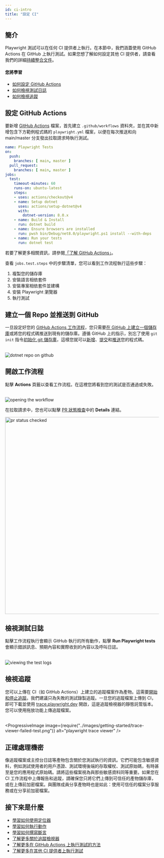 ```yaml
---
id: ci-intro
title: "設定 CI"
---
```


## 簡介

Playwright 測試可以在任何 CI 提供者上執行。在本節中，我們涵蓋使用 GitHub Actions 在 GitHub 上執行測試。如果您想了解如何設定其他 CI 提供者，請查看我們的詳細[持續整合文件](./ci.mdx)。

#### 您將學習
- [如何設定 GitHub Actions](/ci-intro.mdx#setting-up-github-actions)
- [如何檢視測試日誌](/ci-intro.mdx#viewing-test-logs)
- [如何檢視追蹤](/ci-intro.mdx#viewing-the-trace)

## 設定 GitHub Actions

要新增 [GitHub Actions](https://docs.github.com/en/actions) 檔案，首先建立 `.github/workflows` 資料夾，並在其中新增包含下方範例程式碼的 `playwright.yml` 檔案，以便在每次推送和向 main/master 分支發出拉取請求時執行測試。

```yml title=".github/workflows/playwright.yml"
name: Playwright Tests
on:
  push:
    branches: [ main, master ]
  pull_request:
    branches: [ main, master ]
jobs:
  test:
    timeout-minutes: 60
    runs-on: ubuntu-latest
    steps:
    - uses: actions/checkout@v4
    - name: Setup dotnet
      uses: actions/setup-dotnet@v4
      with:
        dotnet-version: 8.0.x
    - name: Build & Install
      run: dotnet build
    - name: Ensure browsers are installed
      run: pwsh bin/Debug/net8.0/playwright.ps1 install --with-deps
    - name: Run your tests
      run: dotnet test
```

若要了解更多相關資訊，請參閱[「了解 GitHub Actions」](https://docs.github.com/en/actions/learn-github-actions/understanding-github-actions)。

查看 `jobs.test.steps` 中的步驟清單，您可以看到工作流程執行這些步驟：
1. 複製您的儲存庫
1. 安裝語言相依套件
1. 安裝專案相依套件並建構
1. 安裝 Playwright 瀏覽器
1. 執行測試

## 建立一個 Repo 並推送到 GitHub

一旦設定好您的 [GitHub Actions 工作流程](#setting-up-github-actions)，您只需要[在 GitHub 上建立一個儲存庫](https://docs.github.com/en/get-started/quickstart/create-a-repo)或將您的程式碼推送到現有的儲存庫。遵循 GitHub 上的指示，別忘了使用 `git init` 指令[初始化 git 儲存庫](https://github.com/git-guides/git-init)，這樣您就可以[新增](https://github.com/git-guides/git-add)、[提交](https://github.com/git-guides/git-commit)和[推送](https://github.com/git-guides/git-push)您的程式碼。

###### 
![dotnet repo on github](https://github.com/microsoft/playwright/assets/13063165/4f1b4cc3-b850-4d60-a99e-24057eaf91ad)

## 開啟工作流程

點擊 **Actions** 頁籤以查看工作流程。在這裡您將看到您的測試是否通過或失敗。

######
![opening the workflow](https://github.com/microsoft/playwright/assets/13063165/71793c09-0815-4faa-866b-85684a1f87e5)

在拉取請求中，您也可以點擊 [PR 狀態檢查](https://docs.github.com/en/pull-requests/collaborating-with-pull-requests/collaborating-on-repositories-with-code-quality-features/about-status-checks)中的 **Details** 連結。

<img width="645" alt="pr status checked" src="https://user-images.githubusercontent.com/13063165/183722462-17a985db-0e10-4205-b16c-8aaac36117b9.png" />

## 檢視測試日誌

點擊工作流程執行會顯示 GitHub 執行的所有動作，點擊 **Run Playwright tests** 會顯示錯誤訊息、預期內容和實際收到的內容以及呼叫日誌。

######
![viewing the test logs](https://github.com/microsoft/playwright/assets/13063165/ba2d8d7b-ffce-42de-95e0-bcb35c421975)

## 檢視追蹤

您可以上傳在 CI（如 GitHub Actions）上建立的追蹤檔案作為產物。這需要[開始和停止追蹤](./trace-viewer-intro#recording-a-trace)。我們建議只為失敗的測試錄製追蹤。一旦您的追蹤檔案上傳到 CI，即可下載並使用 [trace.playwright.dev](https://trace.playwright.dev) 開啟，這是追蹤檢視器的靜態託管版本。您可以使用拖放功能上傳追蹤檔案。

######
<ProgressiveImage image={require("../images/getting-started/trace-viewer-failed-test.png")} alt="playwright trace viewer" />

## 正確處理機密

像追蹤檔案或主控台日誌等產物包含關於您測試執行的資訊。它們可能包含敏感資料，例如測試使用者的用戶憑證、測試環境後端的存取權杖、測試原始碼，有時甚至是您的應用程式原始碼。請將這些檔案視為與那些敏感資料同等重要。如果您在 CI 工作流程中上傳報告和追蹤，請確保您只將它們上傳到可信任的產物儲存庫，或在上傳前加密檔案。與團隊成員分享產物時也是如此：使用可信任的檔案分享服務或在分享前加密檔案。

## 接下來是什麼
- [學習如何使用定位器](./locators.mdx)
- [學習如何執行動作](./input.mdx)
- [學習如何撰寫斷言](./test-assertions.mdx)
- [了解更多關於追蹤檢視器](/trace-viewer.mdx)
- [了解更多在 GitHub Actions 上執行測試的方法](/ci.mdx#github-actions)
- [了解更多在其他 CI 提供者上執行測試](/ci.mdx)


[Accessibility]: /api/class-accessibility.mdx "Accessibility"
[APIRequest]: /api/class-apirequest.mdx "APIRequest"
[APIRequestContext]: /api/class-apirequestcontext.mdx "APIRequestContext"
[APIResponse]: /api/class-apiresponse.mdx "APIResponse"
[APIResponseAssertions]: /api/class-apiresponseassertions.mdx "APIResponseAssertions"
[Browser]: /api/class-browser.mdx "Browser"
[BrowserContext]: /api/class-browsercontext.mdx "BrowserContext"
[BrowserType]: /api/class-browsertype.mdx "BrowserType"
[CDPSession]: /api/class-cdpsession.mdx "CDPSession"
[CDPSessionEvent]: /api/class-cdpsessionevent.mdx "CDPSessionEvent"
[Clock]: /api/class-clock.mdx "Clock"
[ConsoleMessage]: /api/class-consolemessage.mdx "ConsoleMessage"
[Dialog]: /api/class-dialog.mdx "Dialog"
[Download]: /api/class-download.mdx "Download"
[ElementHandle]: /api/class-elementhandle.mdx "ElementHandle"
[FileChooser]: /api/class-filechooser.mdx "FileChooser"
[FormData]: /api/class-formdata.mdx "FormData"
[Frame]: /api/class-frame.mdx "Frame"
[FrameLocator]: /api/class-framelocator.mdx "FrameLocator"
[JSHandle]: /api/class-jshandle.mdx "JSHandle"
[Keyboard]: /api/class-keyboard.mdx "Keyboard"
[Locator]: /api/class-locator.mdx "Locator"
[LocatorAssertions]: /api/class-locatorassertions.mdx "LocatorAssertions"
[Mouse]: /api/class-mouse.mdx "Mouse"
[Page]: /api/class-page.mdx "Page"
[PageAssertions]: /api/class-pageassertions.mdx "PageAssertions"
[Playwright]: /api/class-playwright.mdx "Playwright"
[PlaywrightAssertions]: /api/class-playwrightassertions.mdx "PlaywrightAssertions"
[Request]: /api/class-request.mdx "Request"
[Response]: /api/class-response.mdx "Response"
[Route]: /api/class-route.mdx "Route"
[Selectors]: /api/class-selectors.mdx "Selectors"
[TimeoutError]: /api/class-timeouterror.mdx "TimeoutError"
[Touchscreen]: /api/class-touchscreen.mdx "Touchscreen"
[Tracing]: /api/class-tracing.mdx "Tracing"
[Video]: /api/class-video.mdx "Video"
[WebError]: /api/class-weberror.mdx "WebError"
[WebSocket]: /api/class-websocket.mdx "WebSocket"
[WebSocketFrame]: /api/class-websocketframe.mdx "WebSocketFrame"
[WebSocketRoute]: /api/class-websocketroute.mdx "WebSocketRoute"
[Worker]: /api/class-worker.mdx "Worker"
[Element]: https://developer.mozilla.org/en-US/docs/Web/API/element "Element"
[EvaluationArgument]: /evaluating.mdx#evaluation-argument "EvaluationArgument"
[Promise]: https://developer.mozilla.org/en-US/docs/Web/JavaScript/Reference/Global_Objects/Promise "Promise"
[iterator]: https://developer.mozilla.org/en-US/docs/Web/JavaScript/Reference/Iteration_protocols "Iterator"
[origin]: https://developer.mozilla.org/en-US/docs/Glossary/Origin "Origin"
[selector]: https://developer.mozilla.org/en-US/docs/Web/CSS/CSS_Selectors "selector"
[Serializable]: https://developer.mozilla.org/en-US/docs/Web/JavaScript/Reference/Global_Objects/JSON/stringify#Description "Serializable"
[UIEvent.detail]: https://developer.mozilla.org/en-US/docs/Web/API/UIEvent/detail "UIEvent.detail"
[UnixTime]: https://en.wikipedia.org/wiki/Unix_time "Unix Time"
[xpath]: https://developer.mozilla.org/en-US/docs/Web/XPath "xpath"

[bool]: https://docs.microsoft.com/en-us/dotnet/api/system.boolean "bool"
[Date]: https://learn.microsoft.com/en-us/dotnet/api/system.datetime "DateTime"
[double]: https://docs.microsoft.com/en-us/dotnet/api/system.double "double"
[byte]: https://docs.microsoft.com/en-us/dotnet/api/system.byte "byte"
[int]: https://docs.microsoft.com/en-us/dotnet/api/system.int32 "int"
[long]: https://docs.microsoft.com/en-us/dotnet/api/system.int64 "long"
[void]: https://docs.microsoft.com/en-us/dotnet/csharp/language-reference/builtin-types/void "void"
[string]: https://docs.microsoft.com/en-us/dotnet/api/system.string "string"
[URL]: https://nodejs.org/api/url.html "URL"
[Regex]: https://docs.microsoft.com/en-us/dotnet/api/system.text.regularexpressions.regex "Regex"

[Action]: https://docs.microsoft.com/en-us/dotnet/api/system.action-1 "Action"
[Func]: https://docs.microsoft.com/en-us/dotnet/api/system.func-2 "Func"
[IEnumerable]: https://docs.microsoft.com/en-us/dotnet/api/system.collections.ienumerable "IEnumerable"
[IReadOnlyList]: https://learn.microsoft.com/en-us/dotnet/api/system.collections.generic.ireadonlylist-1?view=net-9.0 "IReadOnlyList"
[IDictionary]: https://docs.microsoft.com/en-us/dotnet/api/system.collections.idictionary "IDictionary"
[Task]: https://docs.microsoft.com/en-us/dotnet/api/system.threading.tasks.task?view=net-5.0 "Task"
[IReadOnlyDictionary]: https://docs.microsoft.com/en-us/dotnet/api/system.collections.generic.ireadonlydictionary-2 "IReadOnlyDictionary"
[JsonElement]: https://docs.microsoft.com/en-us/dotnet/api/system.text.json.jsonelement "JsonElement"

[all available image tags]: https://mcr.microsoft.com/en-us/product/playwright/dotnet/about "all available image tags"
[Microsoft Artifact Registry]: https://mcr.microsoft.com/en-us/product/playwright/dotnet/about "Microsoft Artifact Registry"
[Dockerfile.noble]: https://github.com/microsoft/playwright-dotnet/blob/main/utils/docker/Dockerfile.noble "Dockerfile.noble"
